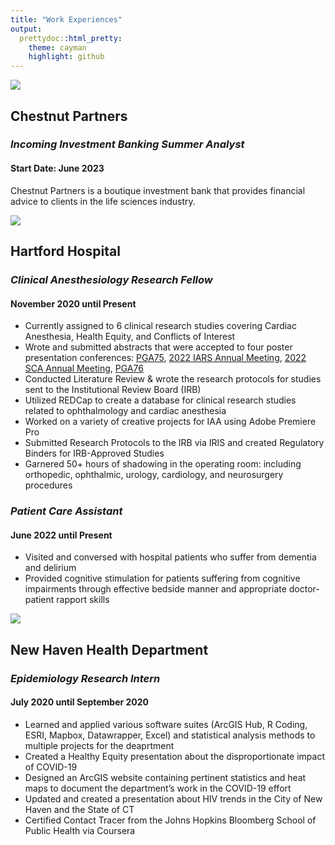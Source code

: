 ```yaml
---
title: "Work Experiences"
output: 
  prettydoc::html_pretty:
    theme: cayman
    highlight: github 
---
```


![](img/chestnutcopy.jpg) 

## **Chestnut Partners**
### *Incoming Investment Banking Summer Analyst*
#### Start Date: June 2023 
Chestnut Partners is a boutique investment bank that provides financial advice to clients in the life sciences industry.  

![](img/hhccopy.png) 

## **Hartford Hospital**
### *Clinical Anesthesiology Research Fellow*
#### November 2020 until Present 
 * Currently assigned to 6 clinical research studies covering Cardiac Anesthesia, Health Equity, and Conflicts of Interest
 * Wrote and submitted abstracts that were accepted to four poster presentation conferences: [PGA75](chrome-extension://efaidnbmnnnibpcajpcglclefindmkaj/https://iaapartners.com/wp-content/uploads/2021/11/PGA-Poster-BEQUEST-FINAL.pdf), [2022 IARS Annual Meeting](chrome-extension://efaidnbmnnnibpcajpcglclefindmkaj/https://iaapartners.com/wp-content/uploads/2022/04/ERAS_Emergency-CABG_IARS-3-14-22-v6.pdf), [2022 SCA Annual Meeting](chrome-extension://efaidnbmnnnibpcajpcglclefindmkaj/https://iaapartners.com/wp-content/uploads/2022/05/ERAS_Elective_CABG_SCA_MAY15-22.pdf), [PGA76](chrome-extension://efaidnbmnnnibpcajpcglclefindmkaj/https://iaapartners.com/wp-content/uploads/2023/01/Medical-Students-Assessment-of-Conflicts-of-Interest-in-Biomedical-Research.pdf)
* Conducted Literature Review & wrote the research protocols for studies sent to the Institutional Review Board (IRB)
 * Utilized REDCap to create a database for clinical research studies related to ophthalmology and cardiac anesthesia 
 * Worked on a variety of creative projects for IAA using Adobe Premiere Pro
 * Submitted Research Protocols to the IRB via IRIS and created Regulatory Binders for IRB-Approved Studies
 * Garnered 50+ hours of shadowing in the operating room: including orthopedic, ophthalmic, urology, cardiology, and neurosurgery procedures 
 
### *Patient Care Assistant*
#### June 2022 until Present 
 * Visited and conversed with hospital patients who suffer from dementia and delirium
 * Provided cognitive stimulation for patients suffering from cognitive impairments through effective bedside manner and appropriate doctor-patient rapport skills 
 
![](img/nhhdcopy.png) 

## **New Haven Health Department**
### *Epidemiology Research Intern*
#### July 2020 until September 2020
 * Learned and applied various software suites (ArcGIS Hub, R Coding, ESRI, Mapbox, Datawrapper, Excel) and statistical analysis methods to multiple projects for the deaprtment
 * Created a Healthy Equity presentation about the disproportionate impact of COVID-19 
 * Designed an ArcGIS website containing pertinent statistics and heat maps to document the department’s work in the COVID-19 effort 
 * Updated and created a presentation about HIV trends in the City of New Haven and the State of CT 
 * Certified Contact Tracer from the Johns Hopkins Bloomberg School of Public Health via Coursera

